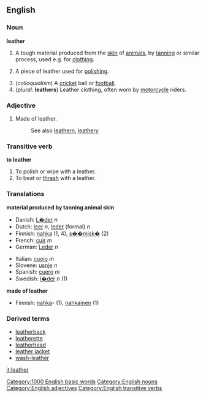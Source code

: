 ==English==
===Noun===
{{wikipedia}}
'''leather'''

#{{uncountable}} A tough material produced from the [[skin]] of [[animal]]s, by [[tanning]] or similar process, used e.g. for [[clothing]].
#{{countable}} A piece of leather used for [[polishing]].
#(''colloquialism'') A [[cricket]] ball or [[football]].
#(''plural'': '''leathers''') Leather clothing, often worn by [[motorcycle]] riders.

===Adjective===
#Made of leather.
#:See also [[leathern]], [[leathery]]

===Transitive verb===
'''to leather'''
#To polish or wipe with a leather.
#To beat or [[thrash]] with a leather.

===Translations===
'''material produced by tanning animal skin'''
{{top}}
*Danish: [[L�der]] ''n''
*Dutch: [[leer]] ''n'', [[leder]] (formal) ''n''
*Finnish: [[nahka]] (1, 4), [[s��misk�]] (2)
*French: [[cuir]] ''m''
*German: [[Leder]] ''n''
{{mid}}
*Italian: [[cuoio]] ''m''
*Slovene: [[usnje]] ''n''
*Spanish: [[cuero]] ''m''
*Swedish: [[l�der]] ''n'' (1)
{{bottom}}
'''made of leather'''
{{top}}
*Finnish: [[nahka]]- (1), [[nahkainen]] (1)
{{mid}}
{{bottom}}

===Derived terms===
*[[leatherback]]
*[[leatherette]]
*[[leatherhead]]
*[[leather jacket]]
*[[wash-leather]]


[[it:leather]]
[[Category:1000 English basic words]]
[[Category:English nouns]]
[[Category:English adjectives]]
[[Category:English transitive verbs]]